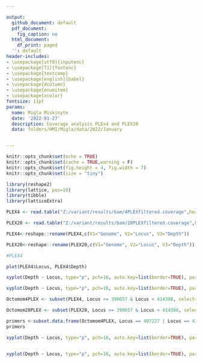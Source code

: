 ```yaml
---

output:
  github_document: default
  pdf_document:
    fig_caption: no
  html_document:
    df_print: paged
  '': default
header-includes:
- \usepackage[utf8]{inputenc}
- \usepackage[T1]{fontenc}
- \usepackage{textcomp}
- \usepackage[english]{babel}
- \usepackage{dcolumn}
- \usepackage{enumitem}
- \usepackage{xcolor}
fontsize: 11pt
params:
  name: Migla Miskinyte
  date: '2022-01-27'
  description: Coverage analysis PLEx4 and PLEX20
  data: folders/HMI/Migla/data/2022/January


---
```


```r
knitr::opts_chunk$set(echo = TRUE)
knitr::opts_chunk$set(cache = TRUE,warning = F)
knitr::opts_chunk$set(fig.height = 4, fig.width = 7)
knitr::opts_chunk$set(size = "tiny")
```


```r
library(reshape2)
library(lattice, pos=10)
library(tibble)
library(latticeExtra)
```



```r
PLEX4 <- read.table("Z:/variant/results/bam/4PLEXfiltered.coverage",header=FALSE, sep="\t", na.strings="NA",dec=".", strip.white=TRUE)

PLEX20 <- read.table("Z:/variant/results/bam/20PLEXfiltered.coverage",header=FALSE, sep="\t", na.strings="NA",dec=".", strip.white=TRUE)
```



```r
PLEX4<-reshape::rename(PLEX4,c(V1="Genome", V2="Locus", V3="Depth")) 

PLEX20<-reshape::rename(PLEX20,c(V1="Genome", V2="Locus", V3="Depth"))
```




```r
#PLEX4
```




```r
plot(PLEX4$Locus, PLEX4$Depth)
```

```r
xyplot(Depth ~ Locus, type="p", pch=16, auto.key=list(border=TRUE), par.settings=simpleTheme(pch=16), scales=list(x=list(relation='same'), y=list(relation='same')), data=PLEX4, main="depth by locus - wMelCs_b (4PLEX)")
```


```r
xyplot(Depth ~ Locus, type="p", pch=16, auto.key=list(border=TRUE), par.settings=simpleTheme(pch=16), scales=list(x=list(relation='same'), y=list(relation='same')), data=PLEX20, main="depth by locus - wMelCs_b (20PLEX)")
```



```r
Octomom4PLEX <- subset(PLEX4, Locus >= 390657 & Locus < 414388, select=c(Genome, Locus, Depth))

Octomom20PLEX <- subset(PLEX20, Locus >= 390657 & Locus < 414388, select=c(Genome, Locus, Depth))
```


```r
primers <-subset.data.frame(Octomom4PLEX, Locus == 407227 | Locus == 414387 | Locus == 401380 | Locus == 409512 | Locus == 395636 | Locus == 403526 | Locus == 390657 | Locus == 397771, select=c(Genome, Locus, Depth))
primers
```


```r
xyplot(Depth ~ Locus, type="p", pch=16, auto.key=list(border=TRUE), par.settings=simpleTheme(pch=16), scales=list(x=list(relation='same'), y=list(relation='same')), data=Octomom4PLEX, main="depth by Octomom locus - wMelCs_b (4PLEX)") +layer(panel.abline(v = Locus), data = primers)



```


```r
xyplot(Depth ~ Locus, type="p", pch=16, auto.key=list(border=TRUE), par.settings=simpleTheme(pch=16), scales=list(x=list(relation='same'), y=list(relation='same')), data=Octomom20PLEX, main="depth by Octomom locus - wMelCs_b (20PLEX)")
```




